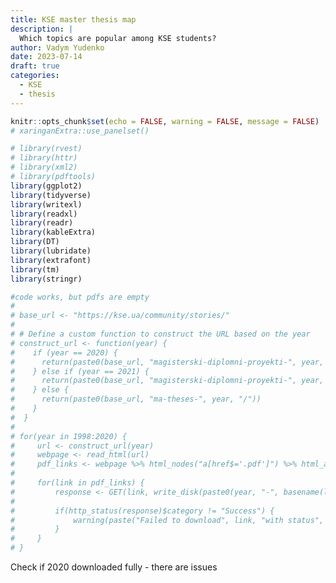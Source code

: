```yaml
---
title: KSE master thesis map
description: |
  Which topics are popular among KSE students?
author: Vadym Yudenko
date: 2023-07-14
draft: true 
categories:
  - KSE
  - thesis
---
```


```r
knitr::opts_chunk$set(echo = FALSE, warning = FALSE, message = FALSE)
# xaringanExtra::use_panelset()
```

```r
# library(rvest)
# library(httr)
# library(xml2)
# library(pdftools)
library(ggplot2)
library(tidyverse)
library(writexl)
library(readxl)
library(readr)
library(kableExtra)
library(DT)
library(lubridate)
library(extrafont)
library(tm)
library(stringr)
```



















```r
#code works, but pdfs are empty 
# 
# base_url <- "https://kse.ua/community/stories/"
#  
# # Define a custom function to construct the URL based on the year
# construct_url <- function(year) {
#    if (year == 2020) {
#      return(paste0(base_url, "magisterski-diplomni-proyekti-", year, "/"))
#    } else if (year == 2021) {
#      return(paste0(base_url, "magisterski-diplomni-proyekti-", year, "/"))
#    } else {
#      return(paste0(base_url, "ma-theses-", year, "/"))
#    }
#  }
#  
# for(year in 1998:2020) {
#     url <- construct_url(year)
#     webpage <- read_html(url)
#     pdf_links <- webpage %>% html_nodes("a[href$='.pdf']") %>% html_attr("href")
# 
#     for(link in pdf_links) {
#         response <- GET(link, write_disk(paste0(year, "-", basename(link)), overwrite = TRUE))
# 
#         if(http_status(response)$category != "Success") {
#             warning(paste("Failed to download", link, "with status", http_status(response)$message))
#         }
#     }
# }

```

Check if 2020 downloaded fully - there are issues
